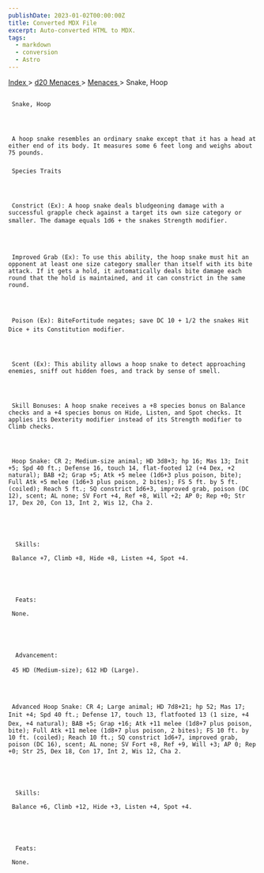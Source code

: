 ```yaml
---
publishDate: 2023-01-02T00:00:00Z
title: Converted MDX File
excerpt: Auto-converted HTML to MDX.
tags:
  - markdown
  - conversion
  - Astro
---
```


[
Index
](-index) >
[
d20 Menaces
](menaces-d20-index) >
[
Menaces
](menaces-d20-menaces-index) > Snake, Hoop

##

     Snake, Hoop




     A hoop snake resembles an ordinary snake except that it has a head at either end of its body. It measures some 6 feet long and weighs about 75 pounds.

###

     Species Traits




     Constrict (Ex): A hoop snake deals bludgeoning damage with a successful grapple check against a target its own size category or smaller. The damage equals 1d6 + the snakes Strength modifier.




     Improved Grab (Ex): To use this ability, the hoop snake must hit an opponent at least one size category smaller than itself with its bite attack. If it gets a hold, it automatically deals bite damage each round that the hold is maintained, and it can constrict in the same round.




     Poison (Ex): BiteFortitude negates; save DC 10 + 1/2 the snakes Hit Dice + its Constitution modifier.




     Scent (Ex): This ability allows a hoop snake to detect approaching enemies, sniff out hidden foes, and track by sense of smell.




     Skill Bonuses: A hoop snake receives a +8 species bonus on Balance checks and a +4 species bonus on Hide, Listen, and Spot checks. It applies its Dexterity modifier instead of its Strength modifier to Climb checks.




     Hoop Snake: CR 2; Medium-size animal; HD 3d8+3; hp 16; Mas 13; Init +5; Spd 40 ft.; Defense 16, touch 14, flat-footed 12 (+4 Dex, +2 natural); BAB +2; Grap +5; Atk +5 melee (1d6+3 plus poison, bite); Full Atk +5 melee (1d6+3 plus poison, 2 bites); FS 5 ft. by 5 ft. (coiled); Reach 5 ft.; SQ constrict 1d6+3, improved grab, poison (DC 12), scent; AL none; SV Fort +4, Ref +8, Will +2; AP 0; Rep +0; Str 17, Dex 20, Con 13, Int 2, Wis 12, Cha 2.





      Skills:

     Balance +7, Climb +8, Hide +8, Listen +4, Spot +4.





      Feats:

     None.





      Advancement:

     45 HD (Medium-size); 612 HD (Large).




     Advanced Hoop Snake: CR 4; Large animal; HD 7d8+21; hp 52; Mas 17; Init +4; Spd 40 ft.; Defense 17, touch 13, flatfooted 13 (1 size, +4 Dex, +4 natural); BAB +5; Grap +16; Atk +11 melee (1d8+7 plus poison, bite); Full Atk +11 melee (1d8+7 plus poison, 2 bites); FS 10 ft. by 10 ft. (coiled); Reach 10 ft.; SQ constrict 1d6+7, improved grab, poison (DC 16), scent; AL none; SV Fort +8, Ref +9, Will +3; AP 0; Rep +0; Str 25, Dex 18, Con 17, Int 2, Wis 12, Cha 2.





      Skills:

     Balance +6, Climb +12, Hide +3, Listen +4, Spot +4.





      Feats:

     None.

